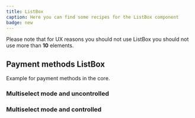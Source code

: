 ```yaml
---
title: ListBox
caption: Here you can find some recipes for the ListBox component
badge: new
---
```


<Message messageTitle="Note" variant="info">
  Please note that for UX reasons you should not use ListBox you should not use
  more than <strong>10</strong> elements.
</Message>

## Payment methods ListBox

Example for payment methods in the core.

### Multiselect mode and uncontrolled

<ComponentDemo file="./payment-listbox-uncontrolled.demo.tsx" />

### Multiselect mode and controlled

<ComponentDemo file="./payment-listbox-controlled.demo.tsx" />
